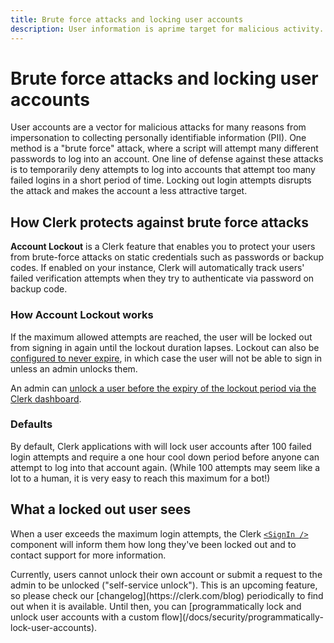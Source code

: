 ```yaml
---
title: Brute force attacks and locking user accounts
description: User information is aprime target for malicious activity. Clerk protects your users against brute force attacks by locking out accounts with too many login attempts until a set period of time has passed.
---
```


# Brute force attacks and locking user accounts

User accounts are a vector for malicious attacks for many reasons from impersonation to collecting personally identifiable information (PII). One method is a "brute force" attack, where a script will attempt many different passwords to log into an account. One line of defense against these attacks is to temporarily deny attempts to log into accounts that attempt too many failed logins in a short period of time. Locking out login attempts disrupts the attack and makes the account a less attractive target.

## How Clerk protects against brute force attacks

**Account Lockout** is a Clerk feature that enables you to protect your users from brute-force attacks on static credentials such as passwords or backup codes. If enabled on your instance, Clerk will automatically track users' failed verification attempts when they try to authenticate via password on backup code.

### How Account Lockout works

If the maximum allowed attempts are reached, the user will be locked out from signing in again until the lockout duration lapses. Lockout can also be [configured to never expire](/docs/security/customize-user-lockout#lock-a-user-account-forever-until-an-admin-unlocks-the-account), in which case the user will not be able to sign in unless an admin unlocks them.

An admin can [unlock a user before the expiry of the lockout period via the Clerk dashboard](/docs/security/unlock-user-accounts).

### Defaults

By default, Clerk applications with  will lock user accounts after 100 failed login attempts and require a one hour cool down period before anyone can attempt to log into that account again. (While 100 attempts may seem like a lot to a human, it is very easy to reach this maximum for a bot!)

## What a locked out user sees

When a user exceeds the maximum login attempts, the Clerk [`<SignIn />`](/docs/components/authentication/sign-in) component will inform them how long they've been locked out and to contact support for more information.

<Images
width={1512}
height={914}
src="/docs/images/userlock_login.png"
alt="The Clerk component login form with a red alert stating 'Your account is locked. You will be able to try again in 59 minutes. For more information, please contact support.'"
/>

<Callout type="info">
Currently, users cannot unlock their own account or submit a request to the admin to be unlocked ("self-service unlock"). This is an upcoming feature, so please check our [changelog](https://clerk.com/blog) periodically to find out when it is available. Until then, you can [programmatically lock and unlock user accounts with a custom flow](/docs/security/programmatically-lock-user-accounts).
</Callout>
